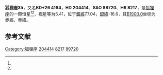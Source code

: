 {{Starbox begin
| name = 狐狸座35
}}
{{Starbox observe
| epoch = [[J2000.0|J2000.0]]
| constell = [[狐狸座|狐狸座]]<ref name=SIMBAD>{{cite web
 | url=http://simbad.u-strasbg.fr/simbad/sim-id?Ident=HR+8217
 | title=Pulsating variable Star
 | publisher=Centre de Données astronomiques de Strasbourg
 | work=SIMBAD
 | accessdate=2012-07-13
 | archive-date=2016-03-17
 | archive-url=https://web.archive.org/web/20160317203808/http://simbad.u-strasbg.fr/simbad/sim-id?Ident=HR+8217
 | dead-url=no
 }}</ref><ref name=DATA>{{cite web
 | url=http://vizier.u-strasbg.fr/viz-bin/VizieR-5?-out.add=.&-source=5050&-corr=PK=HR&-out.max=9999&HR=8217
 | title=VizieR Detailed Page
 | accessdate=2012-07-13
 | archive-date=2016-03-05
 | archive-url=https://web.archive.org/web/20160305220839/http://vizier.u-strasbg.fr/viz-bin/VizieR-5?-out.add=.&-source=5050&-corr=PK=HR&-out.max=9999&HR=8217
 | dead-url=no
 }}</ref>
| 星官 = 
| ra = {{RA|21|27|40.1}}<ref name=SIMBAD /><ref name=DATA />
| dec = {{DEC|+27|36|31}}<ref name=SIMBAD /><ref name=DATA />
| appmag_v = 5.41<ref name=SIMBAD /><ref name=DATA />
}}
{{Starbox character
| class = A1V<ref name=SIMBAD /><ref name=DATA />
| b-v = 0.04<ref name=SIMBAD /><ref name=DATA />
| u-b = 0.05<ref name=SIMBAD /><ref name=DATA />
| r-i = <ref name=SIMBAD /><ref name=DATA />
| variable = 
}}
{{Starbox astrometry
| radial_v = 0.05
| prop_mo_ra = -8
| parallax = 0.019
| p_error = 
}}
{{Starbox catalog
| names =BD+26 4164，[[SAO星表|SAO]] 89720，[[HD星表|HD]] 204414，[[HR星表|HR]] 8217}}
{{Starbox reference |Simbad=HR+8217}}
{{Starbox end}}

'''狐狸座35'''，又名'''BD+26 4164'''，'''HD 204414'''、'''SAO 89720'''、'''HR 8217'''，是[[狐狸座|狐狸座]]的一颗恒星<ref name=SIMBAD /><ref name=DATA />，视星等为5.41，位于[[銀道座標系|銀經]]77.04，[[銀道座標系|銀緯]]-16.6，其[[B1900.0|B1900.0]]坐标为赤經{{RA|21|23|15.5}}，赤緯{{DEC|+27|-16.6|23}}。

== 参考文献 ==
{{reflist}}

{{star-stub}}

{{狐狸座恒星}}
[[Category:狐狸座|Category:狐狸座]]
[[Category:HD和HDE天體|204414]]
[[Category:HR天體|8217]]
[[Category:SAO天體|89720]]